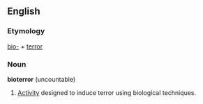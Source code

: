 == English ==
=== Etymology ===
[[bio-]] + [[terror]]

===Noun===
'''bioterror''' (uncountable)

# [[Activity]] designed to induce terror using biological techniques.